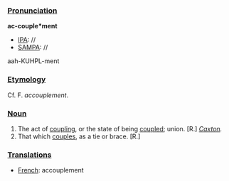 ===[[Pronunciation]]===

'''ac-couple*ment'''
*[[IPA]]: //
*[[SAMPA]]: //
aah-KUHPL-ment
===[[Etymology]]===

Cf. F. ''accouplement''.
===[[Noun]]===

<ol>
<li>The act of [[coupling]], or the state of being [[coupled]]; union. [R.] ''[[Caxton]].''

<li> That which [[couples]], as a tie or brace. [R.]
</ol>
===[[Translations]]===

*[[French]]: accouplement